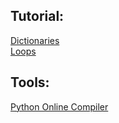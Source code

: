 ## **Tutorial:**  
[Dictionaries](https://www.python-course.eu/dictionaries.php)  
[Loops](https://www.tutorialspoint.com/python/python_for_loop.htm)


## **Tools:**
[Python Online Compiler](https://www.jdoodle.com/python-programming-online)
